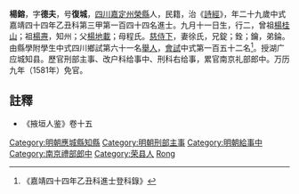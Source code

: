 {{明清人物信息框
| 姓名 = 楊鎔
| 原名 =
| 圖片名稱= 
| 圖片大小 =
| 圖片說明 = 
| 最高職務 =
| 國家 = 大明 
| 爵位 =
| 籍貫 = [[四川|四川]][[嘉定州_(明朝)|嘉定州]][[榮縣|榮縣]]
| 族裔 = 
| 字號 = 
| 諡號 =
| 出生日期 = 九月十一日
| 出生地點 =
| 逝世日期 = 卒年不詳 
| 逝世地點 =
| 墓葬 =
| 配偶 = 徐氏
| 親屬 = 曾祖[[楊桂山|楊桂山]]，祖[[楊燾|楊燾]]，父[[楊地載|楊地載]]，母程氏
| 出身 =
* 嘉靖四十四年乙丑科同進士出身
| 經歷 =
| 著作 = 
}}
'''楊鎔'''{{BD|1537年||？年||}}，字'''德夫'''，号'''復城'''，[[四川|四川]][[嘉定州_(明朝)|嘉定州]][[榮縣|榮縣]]人，民籍，治《[[詩經|詩經]]》，年二十九歲中式嘉靖四十四年乙丑科第三甲第一百四十四名進士。九月十一日生，行二，曾祖[[楊桂山|楊桂山]]；祖[[楊燾|楊燾]]，知州；父[[楊地載|楊地載]]；母程氏。[[慈侍下|慈侍下]]，妻徐氏，兄錠；銓；鑰，弟錀。由縣學附學生中式四川鄉試第六十一名[[舉人|舉人]]，[[會試|會試]]中式第一百五十二名<ref>《嘉靖四十四年乙丑科進士登科錄》</ref>。授湖广应城知县。歷官刑部主事、改户科给事中、刑科右给事，累官南京礼部郎中。万历九年（1581年）免官。

==註釋==
{{reflist}}
*《掖垣人鉴》卷十五

{{嘉靖四十四年乙丑科殿試金榜}}

[[Category:明朝應城縣知縣|Category:明朝應城縣知縣]]
[[Category:明朝刑部主事|Category:明朝刑部主事]]
[[Category:明朝給事中|Category:明朝給事中]]
[[Category:南京禮部郎中|Category:南京禮部郎中]]
[[Category:荣县人|Category:荣县人]]
[[Category:楊姓|Rong]]